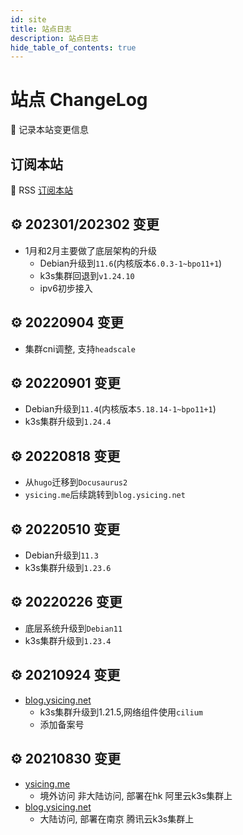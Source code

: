 ```yaml
---
id: site
title: 站点日志
description: 站点日志
hide_table_of_contents: true
---
```



# 站点 ChangeLog

📒 记录本站变更信息

## 订阅本站

📢 RSS [订阅本站](https://feedly.com/i/subscription/feed/https://blog.ysicing.net/rss.xml)

## ⚙ 202301/202302 变更

- 1月和2月主要做了底层架构的升级
  - Debian升级到`11.6`(内核版本`6.0.3-1~bpo11+1`)
  - k3s集群回退到`v1.24.10`
  - ipv6初步接入

## ⚙ 20220904 变更

- 集群cni调整, 支持`headscale`

## ⚙ 20220901 变更

- Debian升级到`11.4`(内核版本`5.18.14-1~bpo11+1`)
- k3s集群升级到`1.24.4`

## ⚙ 20220818 变更

- 从`hugo`迁移到`Docusaurus2`
- `ysicing.me`后续跳转到`blog.ysicing.net`

## ⚙ 20220510 变更

- Debian升级到`11.3`
- k3s集群升级到`1.23.6`

## ⚙ 20220226 变更

- 底层系统升级到`Debian11`
- k3s集群升级到`1.23.4`

## ⚙ 20210924 变更

- [blog.ysicing.net](https://blog.ysicing.net)
  - k3s集群升级到1.21.5,网络组件使用`cilium`
  - 添加备案号

## ⚙ 20210830 变更

- [ysicing.me](https://ysicing.me)
  - 境外访问 非大陆访问, 部署在hk 阿里云k3s集群上
- [blog.ysicing.net](https://blog.ysicing.net)
  - 大陆访问, 部署在南京 腾讯云k3s集群上
